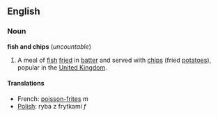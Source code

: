 ==English==
===Noun===
'''fish and chips''' (''uncountable'')

#A meal of [[fish]] [[fry|fried]] in [[batter]] and served with [[chip]]s (fried [[potato]]es), popular in the [[United Kingdom]].

====Translations====
*French: [[poisson-frites]] ''m''
*[[Polish]]: ryba z frytkami ''f''
